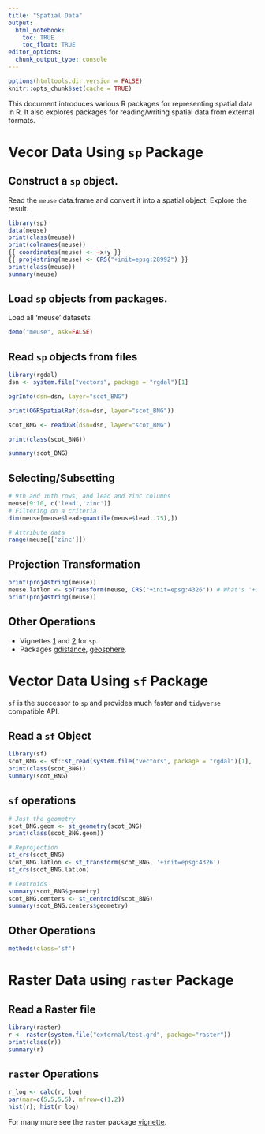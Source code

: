 ```yaml
---
title: "Spatial Data"
output:
  html_notebook:
    toc: TRUE
    toc_float: TRUE
editor_options: 
  chunk_output_type: console
---
```


```r
options(htmltools.dir.version = FALSE)
knitr::opts_chunk$set(cache = TRUE)
```

This document introduces various R packages for representing spatial data in R. It also explores packages for reading/writing spatial data from external formats.

# Vecor Data Using `sp` Package

## Construct a `sp` object.

Read the `meuse` data.frame and convert it into a spatial object. Explore the result.

```r
library(sp)
data(meuse)
print(class(meuse))
print(colnames(meuse))
{{ coordinates(meuse) <- ~x+y }}
{{ proj4string(meuse) <- CRS("+init=epsg:28992") }}
print(class(meuse))
summary(meuse)
```

## Load `sp` objects from packages.

Load all 'meuse' datasets

```r
demo("meuse", ask=FALSE)
```

## Read `sp` objects from files

```r
library(rgdal)
dsn <- system.file("vectors", package = "rgdal")[1]

ogrInfo(dsn=dsn, layer="scot_BNG")

print(OGRSpatialRef(dsn=dsn, layer="scot_BNG"))

scot_BNG <- readOGR(dsn=dsn, layer="scot_BNG")

print(class(scot_BNG))

summary(scot_BNG)
```

## Selecting/Subsetting

```r
# 9th and 10th rows, and lead and zinc columns
meuse[9:10, c('lead','zinc')]
# Filtering on a criteria
dim(meuse[meuse$lead>quantile(meuse$lead,.75),])

# Attribute data
range(meuse[['zinc']])
```

## Projection Transformation

```r
print(proj4string(meuse))
meuse.latlon <- spTransform(meuse, CRS("+init=epsg:4326")) # What's '+init=epsg:4326' ?
print(proj4string(meuse))
```

## Other Operations

- Vignettes [1](https://cran.r-project.org/web/packages/sp/vignettes/intro_sp.pdf) and [2](https://cran.r-project.org/web/packages/sp/vignettes/over.pdf) for `sp`.
- Packages [gdistance](https://cran.r-project.org/web/packages/gdistance), [geosphere](https://cran.r-project.org/web/packages/geosphere).

# Vector Data Using `sf` Package

`sf` is the successor to `sp` and provides much faster and `tidyverse` compatible API.

## Read a `sf` Object

```r
library(sf)
scot_BNG <- sf::st_read(system.file("vectors", package = "rgdal")[1], 'scot_BNG')
print(class(scot_BNG))
summary(scot_BNG)
```

## `sf` operations

```r
# Just the geometry
scot_BNG.geom <- st_geometry(scot_BNG)
print(class(scot_BNG.geom))

# Reprojection
st_crs(scot_BNG)
scot_BNG.latlon <- st_transform(scot_BNG, '+init=epsg:4326')
st_crs(scot_BNG.latlon)

# Centroids
summary(scot_BNG$geometry)
scot_BNG.centers <- st_centroid(scot_BNG)
summary(scot_BNG.centers$geometry)
```

## Other Operations

```r
methods(class='sf')
```

# Raster Data using `raster` Package

## Read a Raster file

```r
library(raster)
r <- raster(system.file("external/test.grd", package="raster"))
print(class(r))
summary(r)
```

## `raster` Operations

```r
r_log <- calc(r, log)
par(mar=c(5,5,5,5), mfrow=c(1,2))
hist(r); hist(r_log)
```

For many more see the `raster` package [vignette](https://cran.r-project.org/web/packages/raster/vignettes/Raster.pdf).
